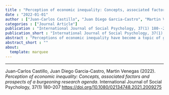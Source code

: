 ```yaml
---
title : "Perception of economic inequality: Concepts, associated factors and prospects of a burgeoning research agenda"
date : "2022-01-01"
author : ["Juan-Carlos Castillo", "Juan Diego Garcia-Castro", "Martin Venegas"]
categories : ["Journal Article"]
publication : "International Journal of Social Psychology, 37(1) 180--207  [https://doi.org/10.1080/02134748.2021.2009275](https://doi.org/10.1080/02134748.2021.2009275)"
publication_short : "International Journal of Social Psychology, 37(1) 180--207  [https://doi.org/10.1080/02134748.2021.2009275](https://doi.org/10.1080/02134748.2021.2009275)"
abstract : "Perceptions of economic inequality have become a topic of growing interest in research from different social science disciplines. This article presents an up-to-date literature review of studies on this topic, stressing aspects related to its conceptualisation and measurement, as well as psychosocial, socioeconomic and contextual factors associated with the perception of inequality. This review ends by pointing out some consequences of perception of inequality and identifying some pathways for future research agendas KEYWORDS perception of economic inequality, measuring the perception of inequality, economic inequality, social status  --- RESUMEN ESPAÑOL: La percepción de desigualdad económica se ha vuelto un tema de creciente interés en investigaciones de distintas disciplinas de las ciencias sociales. El presente artículo presenta una revisión actualizada del estado del arte de los estudios en este tema, destacando aspectos de conceptualización, medición, así como factores psicosociales, socioeconómicos y contextuales vinculados a la percepción de desigualdad. Esta revisión termina señalando algunas consecuencias de la percepción de la desigualdad e identificando algunas vías de desarrollo para agendas de investigación a futuro. PALABRAS CLAVE percepción de desigualdad económica, medición de percepción de desigualdad, desigualdad económica, posición social"
abstract_short : ""
about:
  template: marquee
---
```

---


::: {.callout-note title="How to cite this work"}

Juan-Carlos Castillo, Juan Diego Garcia-Castro, Martin Venegas (2022). *Perception of economic inequality: Concepts, associated factors and prospects of a burgeoning research agenda*. International Journal of Social Psychology, 37(1) 180--207  [https://doi.org/10.1080/02134748.2021.2009275](https://doi.org/10.1080/02134748.2021.2009275)

:::

